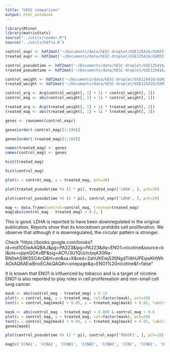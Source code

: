 ```yaml
---
title: "hESC comparison"
output: html_notebook
---
```



```r
library(Rtsne)
library(matrixStats)
source("../utils/reader.R")
source("../utils/hdfrw.R")
```

```r
control_expr <- hdf2mat('~/Documents/data/hESC-droplet/GSE125416/GSM357649-regular.h5')
treated_expr <- hdf2mat('~/Documents/data/hESC-droplet/GSE125416/GSM357650-regular.h5')
```


```r
control_pseudotime <- hdf2mat('~/Documents/data/hESC-droplet/GSE125416/GSM357649-pseudotime.h5')
treated_pseudotime <- hdf2mat('~/Documents/data/hESC-droplet/GSE125416/GSM357650-pseudotime.h5')

control_weight <- hdf2mat('~/Documents/data/hESC-droplet/GSE125416/GSM357649-weight.h5')
treated_weight <- hdf2mat('~/Documents/data/hESC-droplet/GSE125416/GSM357650-weight.h5')
```

```r
control_arg <- Arg(control_weight[, 1] + 1i * control_weight[, 2])
control_mag <- abs(control_weight[, 1] + 1i * control_weight[, 2])

treated_arg <- Arg(treated_weight[, 1] + 1i * treated_weight[, 2])
treated_mag <- abs(treated_weight[, 1] + 1i * treated_weight[, 2])
```

```r
genes <- rownames(control_expr)
```

```r
genes[order(-control_mag)[1:100]]
```

```r
genes[order(-treated_mag)[1:100]]
```

```r
names(treated_mag) <- genes
names(control_mag) <- genes
```

```r
hist(treated_mag)
```

```r
hist(control_mag)
```

```r
plot(x = control_mag, y = treated_mag, pch=20)
```

```r
plot(treated_pseudotime %% (2 * pi), treated_expr['LDHA', ], pch=20)
```

```r
plot(control_pseudotime %% (2 * pi), control_expr['LDHA', ], pch=20)
```

```r
mag <- data.frame(control=control_mag, treated=treated_mag)
mag[abs(control_mag - treated_mag) > 0.2, ]
```



This is good. LDHA is reported to have been downregulated in the original publication. Reports show that its knockdown prohibits cell proliferation. We observe that although it is downregulated, the circular pattern is stronger.

Check "https://books.google.com/books?id=md1ODwAAQBAJ&pg=PA223&lpg=PA223&dq=ENO1+nicotine&source=bl&ots=ujqmQOXvBF&sig=ACfU3U1QUctcbqA30Na-BN0ehS9KSSO4cQ&hl=en&sa=X&ved=2ahUKEwj53fjNgdTlAhUPEqwKHWhACkAQ6AEwBnoECAkQAQ#v=onepage&q=ENO1%20nicotine&f=false"

It is known that ENO1 is influenced by tobacco and is a target of nicotine. ENO1 is also reported to play roles in cell prolifereation and non-small cell lung cancer.

```r
mask <- abs(control_mag - treated_mag) > 0.15
plot(x = control_mag, y = treated_mag, col=factor(mask), pch=20)
text(x = control_mag[mask] + 0.05, y = treated_mag[mask] + 0.02, labels = genes[mask])
```


```r
mask <- abs(control_mag - treated_mag) < 0.009 & control_mag > 0.6
plot(x = control_mag, y = treated_mag, col=factor(mask), pch=20)
text(x = control_mag[mask] + 0.05, y = treated_mag[mask] + 0.02, labels = genes[mask])
genes[mask]
```
```r
plot(control_pseudotime %% (2 * pi), control_expr['POU5F1', ], pch=20)
```

```r
mag[c('CCNA1', 'CCNA2', 'CCNB1', 'CCNB2', 'CCNB3', 'CCNC', 'CCND1', 'CCND2', 'CCND3', 'CCNE1', 'CCNE2', 'CCNF'), ]
```
